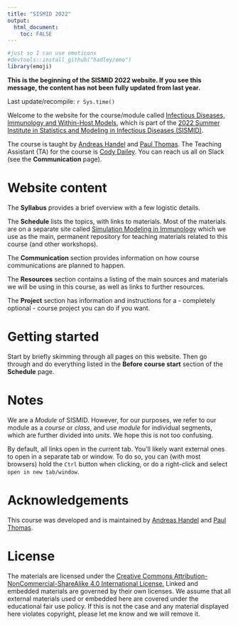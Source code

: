 ```yaml
---
title: "SISMID 2022"
output: 
  html_document:
    toc: FALSE
---
```


```r
#just so I can use emoticons
#devtools::install_github("hadley/emo")
library(emoji)
```



<!-- Some trickery to get the logo to show -->
<script>
   $(document).ready(function() {
     $head = $('#header');
     $head.prepend('<img src=\"media/logo.png\" style=\"float: right; border: none; width: 150px;\"/>')
   });
</script>

**This is the beginning of the SISMID 2022 website. If you see this message, the content has not been fully updated from last year.**


Last update/recompile: `r Sys.time()`

Welcome to the website for the course/module called [Infectious Diseases, Immunology and Within-Host Models](https://si.biostat.washington.edu/about/sismid/MD2212), which is part of the [2022 Summer Institute in Statistics and Modeling in Infectious Diseases (SISMID)](https://si.biostat.washington.edu/about/sismid). 

The course is taught by [Andreas Handel](https://www.andreashandel.com/) and [Paul Thomas](https://www.stjude.org/research/labs/thomas-lab.html). 
The Teaching Assistant (TA) for the course is [Cody Dailey](https://daileyco.github.io/).
You can reach us all on Slack (see the **Communication** page). 


<!-- # Important! -->

<!-- **We are making some last-minute updates to the DSAIRM package. To make sure you have the latest, install it from GitHub the day before the workshop starts.** -->
<!-- (You can install it any time prior, or install from CRAN, just make sure if you do that to re-install the day before the workshop by typing these commands into the `R` console): -->

<!-- ``` -->
<!-- install.packages('remotes') #if you don't have the remotes package installed yet -->
<!-- library('remotes') -->
<!-- install_github('ahgroup/DSAIRM') -->
<!-- ``` -->

<!-- Then load the package and open the menu with these commands: -->
<!-- ``` -->
<!-- library('DSAIRM') -->
<!-- dsairmmenu() -->
<!-- ``` -->
<!-- For more details, see [the _Software Setup_ module of the SMI site](https://andreashandel.github.io/SMIcourse). -->

# Website content

The __Syllabus__ provides a brief overview with a few logistic details.

The __Schedule__ lists the topics, with links to materials. Most of the materials are on a separate site called [Simulation Modeling in Immunology](https://andreashandel.github.io/SMIcourse/) which we use as the main, permanent repository for teaching materials related to this course (and other workshops). 

The __Communication__ section provides information on how course communications are planned to happen.

The __Resources__ section contains a listing of the main sources and materials we will be using in this course, as well as links to further resources.

The __Project__ section has information and instructions for a - completely optional - course project you can do if you want. 


# Getting started

Start by briefly skimming through all pages on this website. Then go through and do everything listed in the __Before course start__ section of the __Schedule__ page. 

# Notes

We are a _Module_ of SISMID. However, for our purposes, we refer to our module as a _course_ or _class_, and use _module_ for individual segments, which are further divided into _units_. We hope this is not too confusing. 

By default, all links open in the current tab. You'll likely want external ones to open in a separate tab or window. To do so, you can (with most browsers) hold the `Ctrl` button when clicking, or do a right-click and select `open in new tab/window`.


# Acknowledgements

This course was developed and is maintained by [Andreas Handel](https://www.andreashandel.com/) and [Paul Thomas](https://www.stjude.org/directory/t/paul-thomas.html).

# License

The materials are licensed under the [Creative Commons Attribution-NonCommercial-ShareAlike 4.0 International License.](https://creativecommons.org/licenses/by-nc-sa/4.0/) Linked and embedded materials are governed by their own licenses. We assume that all external materials used or embedded here are covered under the educational fair use policy. If this is not the case and any material displayed here violates copyright, please let me know and we will remove it. 


  
